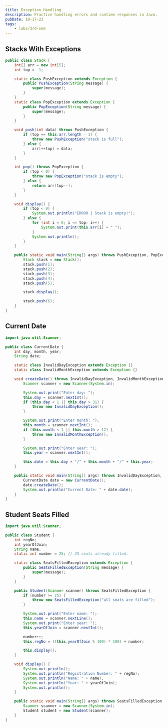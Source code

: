 ```yaml
---
title: Exception Handling
description: Practice handling errors and runtime responses in Java.
pubDate: 10-17-23
tags:
	- labs/3rd-sem
---
```


## Stacks With Exceptions

```java
public class Stack {
	int[] arr = new int[5];
	int top = -1;

	static class PushException extends Exception {
		public PushException(String message) {
			super(message);
		}
	}
	static class PopException extends Exception {
		public PopException(String message) {
			super(message);
		}
	}

	void push(int data) throws PushException {
		if (top == this.arr.length - 1) {
			throw new PushException("stack is full");
		} else {
			arr[++top] = data;
		}
	}

	int pop() throws PopException {
		if (top < 0) {
			throw new PopException("stack is empty");
		} else {
			return arr[top--];
		}
	}

	void display() {
		if (top < 0) {
			System.out.println("ERROR | Stack is empty!");
		} else {
			for (int i = 0; i <= top; i++) {
				System.out.print(this.arr[i] + " ");
			}
			System.out.println();
		}
	}

	public static void main(String[] args) throws PushException, PopException {
		Stack stack = new Stack();
		stack.push(1);
		stack.push(2);
		stack.push(3);
		stack.push(4);
		stack.push(5);

		stack.display();

		stack.push(6);
	}
}
```

## Current Date

```java
import java.util.Scanner;

public class CurrentDate {
	int day, month, year;
	String date;

	static class InvalidDayException extends Exception {}
	static class InvalidMonthException extends Exception {}

	void createDate() throws InvalidDayException, InvalidMonthException {
		Scanner scanner = new Scanner(System.in);

		System.out.print("Enter day: ");
		this.day = scanner.nextInt();
		if (this.day < 1 || this.day > 31) {
			throw new InvalidDayException();
		}

		System.out.print("Enter month: ");
		this.month = scanner.nextInt();
		if (this.month < 1 || this.month > 12) {
			throw new InvalidMonthException();
		}

		System.out.print("Enter year: ");
		this.year = scanner.nextInt();

		this.date = this.day + "/" + this.month + "/" + this.year;
	}

	public static void main(String[] args) throws InvalidDayException, InvalidMonthException {
		CurrentDate date = new CurrentDate();
		date.createDate();
		System.out.println("Current Date: " + date.date);
	}
}
```

## Student Seats Filled

```java
import java.util.Scanner;

public class Student {
	int regNo;
	int yearOfJoin;
	String name;
	static int number = 25; // 25 seats already filled.

	static class SeatsFilledException extends Exception {
		public SeatsFilledException(String message) {
			super(message);
		}
	}

	public Student(Scanner scanner) throws SeatsFilledException {
		if (number >= 25) {
			throw new SeatsFilledException("all seats are filled");
		}

		System.out.print("Enter name: ");
		this.name = scanner.nextLine();
		System.out.print("Enter year: ");
		this.yearOfJoin = scanner.nextInt();

		number++;
		this.regNo = ((this.yearOfJoin % 100) * 100) + number;

		this.display();
	}

	void display() {
		System.out.println();
		System.out.println("Registration Number: " + regNo);
		System.out.println("Name: " + name);
		System.out.println("Year: " + yearOfJoin);
		System.out.println();
	}

	public static void main(String[] args) throws SeatsFilledException {
		Scanner scanner = new Scanner(System.in);
		Student student = new Student(scanner);
	}
}
```
